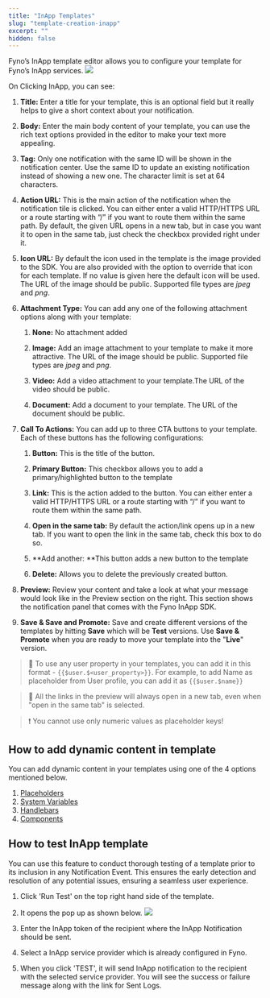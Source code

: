 ```yaml
---
title: "InApp Templates"
slug: "template-creation-inapp"
excerpt: ""
hidden: false
---
```


Fyno’s InApp template editor allows you to configure your template for Fyno’s InApp services.
![](/images/template-inapp.png)

On Clicking InApp, you can see:

1. **Title:** Enter a title for your template, this is an optional field but it really helps to give a short context about your notification.

2. **Body:** Enter the main body content of your template, you can use the rich text options provided in the editor to make your text more appealing.

3. **Tag:** Only one notification with the same ID will be shown in the notification center. Use the same ID to update an existing notification instead of showing a new one. The character limit is set at 64 characters.

4. **Action URL:** This is the main action of the notification when the notification tile is clicked. You can either enter a valid HTTP/HTTPS URL or a route starting with “/” if you want to route them within the same path. By default, the given URL opens in a new tab, but in case you want it to open in the same tab, just check the checkbox provided right under it.

5. **Icon URL:** By default the icon used in the template is the image provided to the SDK. You are also provided with the option to override that icon for each template. If no value is given here the default icon will be used. The URL of the image should be public. Supported file types are _jpeg_ and _png_.

6. **Attachment Type:** You can add any one of the following attachment options along with your template:

    1. **None:** No attachment added

    2. **Image:** Add an image attachment to your template to make it more attractive. The URL of the image should be public. Supported file types are _jpeg_ and _png_.

    3. **Video:** Add a video attachment to your template.The URL of the video should be public.

    4. **Document:** Add a document to your template. The URL of the document should be public.

7. **Call To Actions:** You can add up to three CTA buttons to your template. Each of these buttons has the following configurations:

    1. **Button:** This is the title of the button.

    2. **Primary Button:** This checkbox allows you to add a primary/highlighted button to the template

    3. **Link:** This is the action added to the button. You can either enter a valid HTTP/HTTPS URL or a route starting with “/” if you want to route them within the same path.

    4. **Open in the same tab:** By default the action/link opens up in a new tab. If you want to open the link in the same tab, check this box to do so.

    5. **Add another: **This button adds a new button to the template

    6. **Delete:** Allows you to delete the previously created button.

8. **Preview:** Review your content and take a look at what your message would look like in the Preview section on the right. This section shows the notification panel that comes with the Fyno InApp SDK.

9. **Save & Save and Promote:** Save and create different versions of the templates by hitting **Save** which will be **Test** versions. Use **Save & Promote** when you are ready to move your template into the "**Live**" version.

> 📘 To use any user property in your templates, you can add it in this format - `{{$user.$<user_property>}}`. For example, to add Name as placeholder from User profile, you can add it as `{{$user.$name}}`

> 📘 All the links in the preview will always open in a new tab, even when "open in the same tab" is selected.

> ❗️ You cannot use only numeric values as placeholder keys!

## How to add dynamic content in template

You can add dynamic content in your templates using one of the 4 options mentioned below.

1. [Placeholders](./template-dynamic-content#1-placeholders)
2. [System Variables](./template-dynamic-content#2-system-variables)
3. [Handlebars](./template-dynamic-content#3-handlebars)
4. [Components](./template-dynamic-content#4-components)

## How to test InApp template

You can use this feature to conduct thorough testing of a template prior to its inclusion in any Notification Event. This ensures the early detection and resolution of any potential issues, ensuring a seamless user experience.

1. Click 'Run Test' on the top right hand side of the template.

2. It opens the pop up as shown below.
   ![](/images/0e3b0c5-InApp_template_updated.png)

3. Enter the InApp token of the recipient where the InApp Notification should be sent.

4. Select a InApp service provider which is already configured in Fyno.

5. When you click 'TEST', it will send InApp notification to the recipient with the selected service provider. You will see the success or failure message along with the link for Sent Logs.
